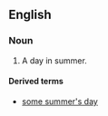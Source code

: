 ==English==
===Noun===
{{en-noun|head=[[summer]]'s [[day]]}}

#A day in summer.

====Derived terms====
*[[some summer's day]]